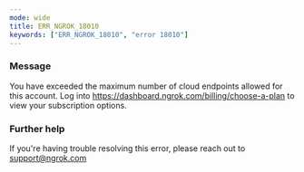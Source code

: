 ```yaml
---
mode: wide
title: ERR_NGROK_18010
keywords: ["ERR_NGROK_18010", "error 18010"]
---
```


### Message

You have exceeded the maximum number of cloud endpoints allowed for this account. Log into https://dashboard.ngrok.com/billing/choose-a-plan to view your subscription options.

### Further help

If you're having trouble resolving this error, please reach out to [support@ngrok.com](mailto:support@ngrok.com?subject=Help%20with%20ERR_NGROK_18010)
